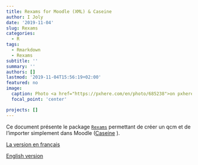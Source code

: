 ```yaml
---
title: Rexams for Moodle (XML) & Caseine
author: I Joly
date: '2019-11-04'
slug: Rexams
categories:
  - R
tags:
  - Rmarkdown
  - Rexams
subtitle: ''
summary: ''
authors: []
lastmod: '2019-11-04T15:56:19+02:00'
featured: no
image:
  caption: Photo <a href="https://pxhere.com/en/photo/685238">on pxhere </a>
  focal_point: 'center'

projects: []
---
```


Ce document présente le package [`Rexams`]() permettant de créer un qcm et de l'importer simplement dans Moodle ([Caseine](https://caseine.org/) ).

[La version en français](R2Moodle_Juin2019.html)

[English version](EnglishVers_R2Moodle_Juin2019.html)
